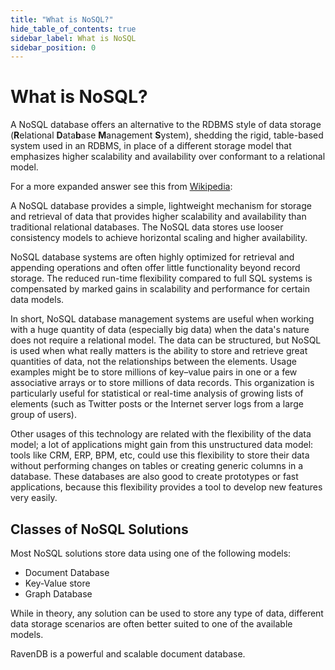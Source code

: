 ```yaml
---
title: "What is NoSQL?"
hide_table_of_contents: true
sidebar_label: What is NoSQL
sidebar_position: 0
---
```



# What is NoSQL?

A NoSQL database offers an alternative to the RDBMS style of data storage (**R**elational **D**ata**b**ase **M**anagement **S**ystem), shedding the rigid, table-based system used in an RDBMS, in place of a different storage model that emphasizes higher scalability and availability over conformant to a relational model.

For a more expanded answer see this from [Wikipedia](https://en.wikipedia.org/wiki/NoSQL):

A NoSQL database provides a simple, lightweight mechanism for storage and retrieval of data that provides higher scalability and availability than traditional relational databases. The NoSQL data stores use looser consistency models to achieve horizontal scaling and higher availability.

NoSQL database systems are often highly optimized for retrieval and appending operations and often offer little functionality beyond record storage. The reduced run-time flexibility compared to full SQL systems is compensated by marked gains in scalability and performance for certain data models.

In short, NoSQL database management systems are useful when working with a huge quantity of data (especially big data) when the data's nature does not require a relational model. The data can be structured, but NoSQL is used when what really matters is the ability to store and retrieve great quantities of data, not the relationships between the elements. Usage examples might be to store millions of key–value pairs in one or a few associative arrays or to store millions of data records. This organization is particularly useful for statistical or real-time analysis of growing lists of elements (such as Twitter posts or the Internet server logs from a large group of users).

Other usages of this technology are related with the flexibility of the data model; a lot of applications might gain from this unstructured data model: tools like CRM, ERP, BPM, etc, could use this flexibility to store their data without performing changes on tables or creating generic columns in a database. These databases are also good to create prototypes or fast applications, because this flexibility provides a tool to develop new features very easily.

## Classes of NoSQL Solutions

Most NoSQL solutions store data using one of the following models:

* Document Database
* Key-Value store
* Graph Database

While in theory, any solution can be used to store any type of data, different data storage scenarios are often better suited to one of the available models.

RavenDB is a powerful and scalable document database.